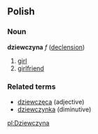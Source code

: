 ==Polish==
===Noun===
'''dziewczyna''' ''f'' ([[Wiktionary Appendix:Polish hard feminine noun declension|declension]])
# [[girl]]
# [[girlfriend]]


===Related terms===
* [[dziewczęca]] (adjective)
* [[dziewczynka]] (diminutive)

[[pl:Dziewczyna]]